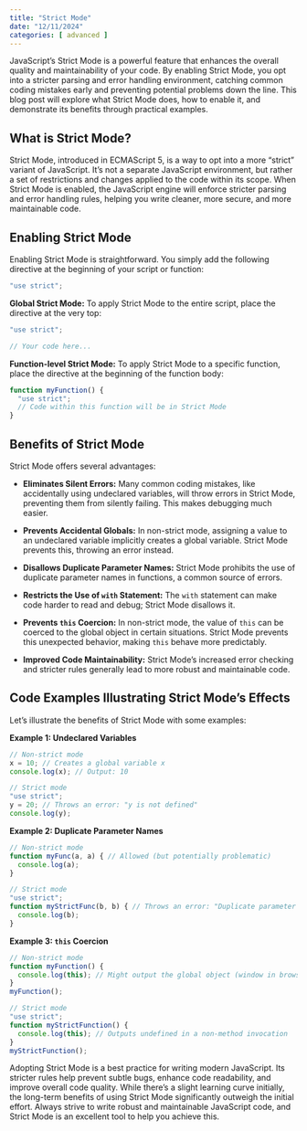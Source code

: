 ```yaml
---
title: "Strict Mode"
date: "12/11/2024"
categories: [ advanced ]
---
```


JavaScript's Strict Mode is a powerful feature that enhances the overall quality and maintainability of your code.  By enabling Strict Mode, you opt into a stricter parsing and error handling environment, catching common coding mistakes early and preventing potential problems down the line. This blog post will explore what Strict Mode does, how to enable it, and demonstrate its benefits through practical examples.

## What is Strict Mode?

Strict Mode, introduced in ECMAScript 5, is a way to opt into a more "strict" variant of JavaScript.  It's not a separate JavaScript environment, but rather a set of restrictions and changes applied to the code within its scope.  When Strict Mode is enabled, the JavaScript engine will enforce stricter parsing and error handling rules, helping you write cleaner, more secure, and more maintainable code.

## Enabling Strict Mode

Enabling Strict Mode is straightforward.  You simply add the following directive at the beginning of your script or function:

```javascript
"use strict";
```

**Global Strict Mode:** To apply Strict Mode to the entire script, place the directive at the very top:

```javascript
"use strict";

// Your code here...
```

**Function-level Strict Mode:** To apply Strict Mode to a specific function, place the directive at the beginning of the function body:

```javascript
function myFunction() {
  "use strict";
  // Code within this function will be in Strict Mode
}
```

## Benefits of Strict Mode

Strict Mode offers several advantages:

* **Eliminates Silent Errors:**  Many common coding mistakes, like accidentally using undeclared variables, will throw errors in Strict Mode, preventing them from silently failing. This makes debugging much easier.

* **Prevents Accidental Globals:**  In non-strict mode, assigning a value to an undeclared variable implicitly creates a global variable. Strict Mode prevents this, throwing an error instead.

* **Disallows Duplicate Parameter Names:**  Strict Mode prohibits the use of duplicate parameter names in functions, a common source of errors.

* **Restricts the Use of `with` Statement:** The `with` statement can make code harder to read and debug; Strict Mode disallows it.

* **Prevents `this` Coercion:** In non-strict mode, the value of `this` can be coerced to the global object in certain situations. Strict Mode prevents this unexpected behavior, making `this` behave more predictably.

* **Improved Code Maintainability:** Strict Mode's increased error checking and stricter rules generally lead to more robust and maintainable code.


## Code Examples Illustrating Strict Mode's Effects

Let's illustrate the benefits of Strict Mode with some examples:

**Example 1: Undeclared Variables**

```javascript
// Non-strict mode
x = 10; // Creates a global variable x
console.log(x); // Output: 10

// Strict mode
"use strict";
y = 20; // Throws an error: "y is not defined"
console.log(y);
```

**Example 2: Duplicate Parameter Names**

```javascript
// Non-strict mode
function myFunc(a, a) { // Allowed (but potentially problematic)
  console.log(a);
}

// Strict mode
"use strict";
function myStrictFunc(b, b) { // Throws an error: "Duplicate parameter name not allowed in strict mode"
  console.log(b);
}
```

**Example 3:  `this` Coercion**

```javascript
// Non-strict mode
function myFunction() {
  console.log(this); // Might output the global object (window in browsers)
}
myFunction();

// Strict mode
"use strict";
function myStrictFunction() {
  console.log(this); // Outputs undefined in a non-method invocation
}
myStrictFunction();
```



Adopting Strict Mode is a best practice for writing modern JavaScript. Its stricter rules help prevent subtle bugs, enhance code readability, and improve overall code quality. While there's a slight learning curve initially, the long-term benefits of using Strict Mode significantly outweigh the initial effort.  Always strive to write robust and maintainable JavaScript code, and Strict Mode is an excellent tool to help you achieve this.

